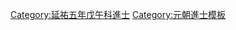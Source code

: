 {{Navbox
|name = 延祐五年戊午科廷試金榜
|title = 延祐五年（[[1318年]]）戊午科廷試金榜
|titlestyle = background-color:#FFD700;
|image =
|style = width:100%;text-align:center; 
|groupstyle = text-align:center; background-color:#FFD700;
|liststyle = text-align:center;
|state = {{{state<includeonly>|collapsed</includeonly>}}}
|group1 = 右榜<br>蒙古、色目人
|list1 =
{{Navbox subgroup
|groupstyle = text-align:center; background-color:#FFD700;
|liststyle = text-align:center;
|group1 = 第一甲<br>賜進士及第<br>共1名
|list1 = '''[[護都達兒]]'''

|group2 = 第二甲<br>賜進士出身<br>共?名
|list2 = [[八兒思不花]] - [[偰玉立]]（名次不詳） -

|group3 = 第三甲<br>賜同進士出身<br>共?名
|list3 = 囗囗囗 -<br>名次不詳：[[塔海|塔　海]] - [[夏弘正]]
}}

|group2 = 左榜<br>漢人、南人
|list2 =
{{Navbox subgroup
|groupstyle = text-align:center; background-color:#FFD700;
|liststyle = text-align:center;
|group1 = 第一甲<br>賜進士及第<br>共1名
|list1 = '''[[霍希賢]]'''

|group2 = 第二甲<br>賜進士出身<br>共?名
|list2 = 囗囗囗 -<br>名次不詳：[[韓準|韓　準]] - [[劉復亨]] - [[謝端|謝　端]] - [[汪澤民]] - [[何克明]]

|group3 = 第三甲<br>賜同進士出身<br>共?名
|list3 = 囗囗囗 - 囗囗囗 - 囗囗囗 - 囗囗囗 - 囗囗囗 - 囗囗囗 - 囗囗囗 - 囗囗囗 - 囗囗囗 - 囗囗囗<br>囗囗囗 - 囗囗囗 - 囗囗囗 - 囗囗囗 - [[安震|安　震]] - 囗囗囗 - 囗囗囗 - 囗囗囗 - 囗囗囗 - 囗囗囗<br>名次不詳：<br>[[李岳|李　岳]] - [[蓋苗|蓋　苗]] - [[韩镛 (元朝)|韓　鏞]] - [[劉汝翼]] - [[李彥博]] - [[祁君璧]] - [[蒲機|蒲　機]] - [[薛漢卿]] - [[鄭用和]] - [[岑良卿]]<br>[[周仔肩]] - [[程栗|程　栗]] - [[李粲|李　粲]] - [[汪文瓚]] - [[祝堯|祝　堯]] - [[鄭原善]] - [[雷機|雷　機]] - [[林岡孫]] - [[祝彬|祝　彬]] - [[陳陽鳳]]<br>[[蕭㵯|蕭　㵯]] - [[虞槃|虞　槃]] - [[黃常|黃　常]] - [[歐陽南]] - [[丘堂|丘　堂]] - [[馮福可]] - [[何元同]] - [[李元奎]] - [[陳彥倫]] - [[施霖 (元朝)|施　霖]]<br>[[劉躍龍]] - [[鄒仕敏]] - [[魯子明]] - [[李敦仁]] - [[李曅|李　曅]] - [[邵廷燧]] - [[蕭廷臣]] - [[葉績|葉　績]] - [[張文 (元朝)|張　文]] - [[江煥文]]<br>[[雷起龍 (元朝)|雷起龍]] - [[張安國]] - [[馮復可]] - [[章彀|章　彀]] - [[邵貞|邵　貞]] - [[奚淵浩]]<span style="color: #FFFFFF;"> - －－－ - －－－ - －－－ - －－－</span>
}}

|belowstyle = text-align: center; background-color:#FFD700;
|below='''前一科：[[Template:延祐二年乙卯科廷試金榜|延祐二年乙卯科]]　'''·'''　後一科：[[Template:至治元年辛酉科廷試金榜|至治元年辛酉科]]'''
}}
[[Category:延祐五年戊午科進士]]
<noinclude>
[[Category:延祐五年戊午科進士| ]]
[[Category:元朝進士模板]]
</noinclude>